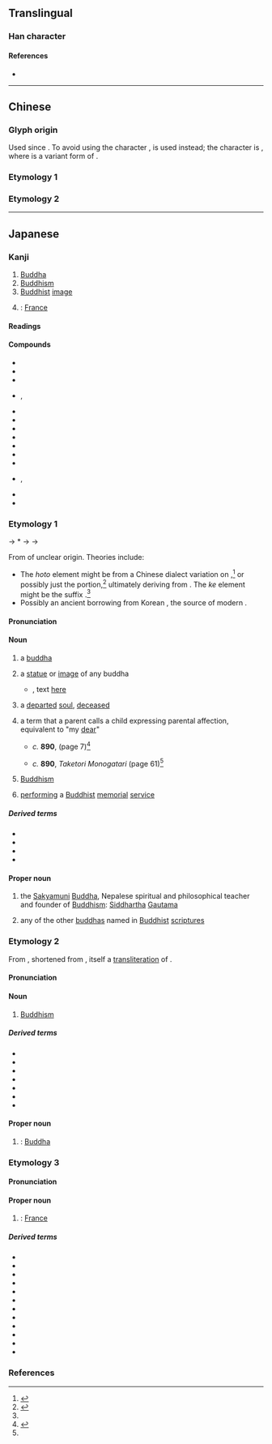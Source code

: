 {{also|佛}}
{{character info/new}}
==Translingual==

===Han character===
{{Han char|rn=9|rad=人|as=02|sn=4|four=2223.0|canj=OI,XOI|ids=⿰亻厶}}

====References====
* {{Han ref|kx=0092.050|dkj=00364|dj=0195.030|hdz=10110.050|uh=4ECF|ud=20175}}

----

==Chinese==
===Glyph origin===
Used since {{w|Northern and Southern dynasties}}. To avoid using the character {{lang|zh|佛}}, {{zh-l|某|someone}} is used instead; the character is {{Han compound|亻|厶|ls=ic|nocap=1}}, where {{lang|zh|厶}} is a variant form of {{lang|zh|某}}.
===Etymology 1===
{{zh-see|佛|a}}

===Etymology 2===
{{zh-see|似|v}}

----

==Japanese==
{{ja-kanji forms|仏|佛}}

===Kanji===
{{ja-kanji|grade=5|rs=人02|kyu=佛}}

# [[Buddha]]
# [[Buddhism]]
# [[Buddhist]] [[image]]
# {{short for|lang=ja|仏蘭西|tr=Furansu|nodot=1|sort=ふつ}}: [[France]]

====Readings====
{{ja-readings
|goon=ぶつ, ぶち
|kanon=ふつ
|kun=ほとけ-
|nanori=さとる
}}

====Compounds====
{{der-top|Compounds}}
* {{ja-r|仏教|^ぶっきょう|[[Buddhism]]}}
* {{ja-r|仏心|ぶっしん}}
* {{ja-r|仏像|ぶつぞう|Buddhist [[image]]}}
* {{ja-r|仏%陀|^ぶつ%だ}}, {{ja-r|仏%陀|^ブッ%ダ|[[Buddha]]}}
* {{ja-r|仏典|ぶってん|[[Buddhist]] [[scriptures]], [[sutra]]s}}
* {{ja-r|仏法|ぶっぽう}}
* {{ja-r|活仏|かつぶつ}}
* {{ja-r|成%仏|じょう%ぶつ}}
* {{ja-r|石仏|せきぶつ|[[stone]] Buddhist image}}
* {{ja-r|大仏|だいぶつ|[[large]] [[statue]] of Buddha}}
* {{ja-r|念仏|ねんぶつ|Buddhist [[prayer]]}}
* {{ja-r|廃仏 毀%釈|^はいぶつ ^き%しゃく|rom=-}}, {{ja-r|排仏 棄%釈|^はいぶつ ^き%しゃく|anti-Buddhist movement at the beginning of the Meiji era}}
* {{ja-r|秘%仏|ひ%ぶつ}}
* {{ja-r|仏掌%薯|ツクネ%イモ}}
{{der-bottom}}

===Etymology 1===
{{ja-kanjitab|yomi=k|ほとけ}}
{{IPAfont|*⟨poto<sub>2</sub>ke<sub>2</sub>⟩}} → *{{IPAchar|/pətəkəɨ/}} → {{IPAchar|/fotoke/}} → {{IPAchar|/hotoke/}}

From {{inh|ja|ojp|sort=ほとけ|-}} of unclear origin. Theories include:
* The ''hoto'' element might be from a Chinese dialect variation on {{bor|ja|ltc|-}} {{ltc-l|佛陀}},<ref name="DJR">{{R:Daijirin}}</ref> or possibly just the {{ltc-l|佛}} portion,<ref name="DJS">{{R:Daijisen}}</ref> ultimately deriving from {{der|ja|sa|बुद्ध}}. The ''ke'' element might be the suffix {{m|ja|気|tr=ke||[[spirit]]}}.<ref name="DJR"/>
* Possibly an ancient borrowing from Korean {{m|oko|부텨|tr=pwuthye}}, the source of modern {{cog|ko|^부처}}.

====Pronunciation====
{{ja-pron|yomi=k|ほとけ|acc=0|acc_ref=DJR|acc2=3|acc2_ref=DJR}}

====Noun====
{{ja-noun|kyu=佛|ほとけ}}

# {{lb|ja|sort=ほとけ|Buddhism}} a [[buddha]] {{gl|[[enlightened]] or [[awakened]] [[sentient]] being}}
# {{lb|ja|Buddhism}} a [[statue]] or [[image]] of any buddha
#* {{RQ:Manyoshu|16|3841}}, text [http://jti.lib.virginia.edu/japanese/manyoshu/Man16Yo.html#3841 here]
#*: {{ja-usex|sort=ほとけ|m='''佛'''造 真%朱%不足%者 水%渟 池%田乃阿曽我 鼻%上%乎穿礼|m_kana='''ほとけ'''つくる ま%そほ%たらず%は みづ%たまる いけ%だのあそが はなの%うへ%をほれ|'''仏'''造る[[真赭|ま朱]]%足らずは[[水溜まる|水%溜まる]]池%田の[[朝臣]]が鼻の上を掘れ|'''ほとけ''' つくる ま-そほ% たらずは みづ% たまる いけ%だ の あそ が はな の うへ を ほれ|rom='''hotoke''' tsukuru ma-sō tarazu wa mizu tamaru Ikeda no Aso ga hana no ue o hore}}
# a [[departed]] [[soul]], [[deceased]]
# {{lb|ja|sort=ほとけ|colloquial}} a term that a parent calls a child expressing parental affection, equivalent to "my [[dear]]"
#* ''c.'' '''890''', ''{{w|Taketori Monogatari}}'' (page 7)<ref name="TTM">{{cite-book|last=Horiuchi|first=Hideaki|coauthors=Ken Akiyama|title={{w|Taketori Monogatari}}, {{w|Ise Monogatari}}|publisher={{w|Iwanami Shoten Publishing|Iwanami Shoten}}|year=1997|location=Tōkyō|isbn=4-00-240017-4}}</ref>
#*: {{ja-usex
|我%子の'''佛'''、變化の人%と申しながら、こゝら大さまで養ひ奉る志%疎かならず。
|^わが% こ の '''ほとけ'''、へんげ の ひと% と まうしながら、こゝら おほき さま で やしなひたてまつる こころざし% をろか ならず。|rom=Waga ko no '''hotoke''', henge no hito to mōshinagara, kokora ōkisama de yashinai-tatematsuru kokorozashi oroka narazu.|My '''dear''' child, when you are talking about someone who is a manifestation [of a supernatural entity], it would not be dumb to try to bring them up in this grand fashion.}}
#* ''c.'' '''890''', ''Taketori Monogatari'' (page 61)<ref name="TTM"/> 
#*: {{ja-usex|あが'''仏'''、何事%思ひたまふぞ。|あ が '''ほとけ'''、なにごと% おもひたまふ ぞ。|rom=A ga '''hotoke''', nanigoto omoitamau zo.|My '''dear''', what on earth are you thinking about?}}
# {{lb|ja|religion}} [[Buddhism]]
#: {{syn|ja|仏法|tr=Buppō}}
# {{lb|ja|Buddhism}} [[perform]]ing a [[Buddhist]] [[memorial]] [[service]]

=====Derived terms=====
{{der-top}}
* {{ja-r|仏%様|ほとけ%-さま|buddha, deceased person}}
* {{ja-r|仏%心|ほとけ%-ごころ}}
* {{ja-r|石%仏|いし%ぼとけ}}
* {{ja-r|喉%仏|のど%ぼとけ}}
{{der-bottom}}

====Proper noun====
{{ja-pos|proper|kyu=佛|ほとけ}}

# {{lb|ja|Buddhism}} the [[Sakyamuni]] [[Buddha]], Nepalese spiritual and philosophical teacher and founder of [[Buddhism]]: [[Siddhartha]] [[Gautama]]
#: {{syn|ja|釈迦如来|tr=Shaka-nyorai|釈迦牟尼|tr2=Shakamuni}}
# {{lb|ja|Buddhism}} any of the other [[buddha]]s named in [[Buddhist]] [[scripture]]s

===Etymology 2===
{{ja-kanjitab|yomi=goon|ぶつ}}

From {{bor|ja|ltc|sort=ふつ'|-}} {{ltc-l|佛}}, shortened from {{ltc-l|佛陀}}, itself a [[transliteration]] of {{der|ja|sa|sort=ふつ'|बुद्ध}}.

====Pronunciation====
{{ja-pron|yomi=goon|ぶつ|acc=1}}

====Noun====
{{ja-noun|kyu=佛|ぶつ}}

# {{lb|ja|sort=ふつ'|religion}} [[Buddhism]]
#: {{ja-usex|sort=ふつ'|[[儒]]、'''仏'''、[[道]]|^じゅ、'''^ぶつ'''、^どう|[[Confucianism]], '''Buddhism''', [[Taoism]]}}

=====Derived terms=====
{{der-top}}
* {{ja-r|仏式|ぶっしき}}
* {{ja-r|仏書|ぶっしょ}}
* {{ja-r|仏壇|ぶつだん|[[household]] Buddhist [[altar]]}}
* {{ja-r|仏殿|ぶつでん}}
* {{ja-r|儒%仏|^じゅ%ぶつ}}
* {{ja-r|神仏|^しんぶつ}}
* {{ja-r|廃仏|はいぶつ}}
{{der-bottom}}

====Proper noun====
{{ja-pos|proper|kyu=佛|ぶつ}}

# {{short for|lang=ja|sort=ふつ'|仏陀|tr=Butsuda, Budda|nodot=1}}: [[Buddha]]

===Etymology 3===
{{ja-kanjitab|yomi=kanon|ふつ}}

====Pronunciation====
{{ja-pron|yomi=kanon|ぶつ|acc=1|acc_ref=DJR}}

====Proper noun====
{{ja-pos|proper|kyu=佛|ふつ}}

# {{abbreviation of|lang=ja|sort=ふつ|仏蘭西|tr=Furansu|nodot=1}}: [[France]]
#: {{ja-usex|札幌%日'''仏'''協会|^さっぽろ% ^にち-'''^ふつ''' ^きょうかい|The Sapporo Japan-'''France''' Society}}

=====Derived terms=====
{{der-top}}
* {{ja-r|仏印|ふついん|French Indochina}}
* {{ja-r|仏語|ふつご|French language}}
* {{ja-r|仏書|ふっしょ}}
* {{ja-r|仏文|ふつぶん|French literature}}
* {{ja-r|仏法|ふつほう}}
* {{ja-r|仏%領|ふつ%りょう}}
* {{ja-r|仏%和|^ふつ%-^わ}}
* {{ja-r|仏文|ふつぶん}}
* {{ja-r|仏文|ふつぶん}}
* {{ja-r|英%仏|^えい%-^ふつ}}
* {{ja-r|渡%仏|と%ふつ}}
* {{ja-r|日%仏|^にち%-^ふつ|Japan and France}}
{{der-bottom}}

===References===
<references/>